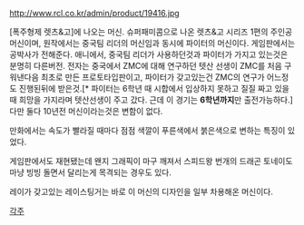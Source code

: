 http://www.rcl.co.kr/admin/product/19416.jpg

[폭주형제 렛츠&고]에 나오는 머신.
슈퍼패미콤으로 나온 렛츠&고 시리즈 1편의 주인공 머신이며, 원작에서는 중국팀 리더의 머신임과 동시에 파이터의 머신이다.
게임판에서는 공박사가 전해준다. 애니에서, 중국팀 리더가 사용하던것과 파이터가 가지고 있는것은 분명히 다른버전. 전자는 중국에서 ZMC에 대해 연구하던 텟산 선생이 ZMC를 처음 구워낸다음 최초로 만든 프로토타입판이고, 파이터가 갖고있는건 ZMC의 연구가 어느정도 진행된뒤에 받은것.[* 파이터는 6학년 때 시합에서 입상하지 못하고 질질 짜고 있을 때 희망을 가지라며 텟산선생이 주고 갔다. 근데 이 경기는 '''6학년까지'''만 출전가능하다.] 다만 둘다 10년전 머신이라는것은 변함이 없다.

만화에서는 속도가 빨라질 때마다 점점 색깔이 푸른색에서 붉은색으로 변하는 특징이 있었다.

게임판에서도 재현됐는데 왠지 그래픽이 마구 깨져서 스피드왕 번개의 드래곤 토네이도마냥 빙빙 돌면서 달리는게 목격되는 경우도 있다.


레이가 갖고있는 레이스팅거는 바로 이 머신의 디자인을 일부 차용해온 머신이다.

[[각주]]
